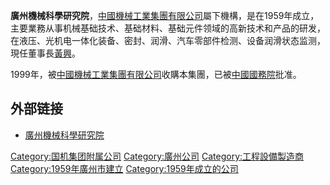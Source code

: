 '''廣州機械科學研究院'''，[[中國機械工業集團有限公司|中國機械工業集團有限公司]]屬下機構，是在1959年成立，主要業務从事机械基础技术、基础材料、基础元件领域的高新技术和产品的研发，在液压、光机电一体化装备、密封、润滑、汽车零部件检测、设备润滑状态监测，現任董事長[[黃興|黃興]]。

1999年，被[[中國機械工業集團有限公司|中國機械工業集團有限公司]]收購本集團，已被[[中华人民共和国国务院|中國國務院]]批准。

== 外部链接 ==
* [http://www.gmeri.com/ 廣州機械科學研究院] {{Wayback|url=http://www.gmeri.com/ |date=20210225184510 }}

[[Category:国机集团附属公司|Category:国机集团附属公司]]
[[Category:廣州公司|Category:廣州公司]]
[[Category:工程設備製造商|Category:工程設備製造商]]
[[Category:1959年廣州市建立|Category:1959年廣州市建立]]
[[Category:1959年成立的公司|Category:1959年成立的公司]]